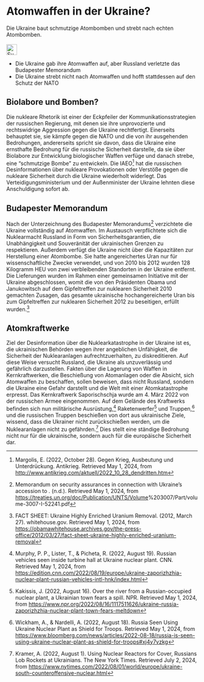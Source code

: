 # Atomwaffen in der Ukraine? {#sec-nukes-ukraine}

::: {.callout-caution title="Mythos"}
Die Ukraine baut schmutzige Atombomben und strebt nach echten Atombomben.
[<br></br>![Suche nach Stichwort in EUvsDisinfo](../all_common_img/EUvsDisinfo_400x240.jpg){height=2em}](https://euvsdisinfo.eu/disinformation-cases/?text=(Ukraine%7CKyiv%7CKiev)%20(dirty%20bomb%7C(nukes%7Cnuclear))&sort=relevance)
:::

::: {.callout-tip title="Wahrheit"}
- Die Ukraine gab ihre Atomwaffen auf, aber Russland verletzte das Budapester Memorandum
- Die Ukraine strebt nicht nach Atomwaffen und hofft stattdessen auf den Schutz der NATO
:::

## Biolabore und Bomben?

Die nukleare Rhetorik ist einer der Eckpfeiler der Kommunikationsstrategien der russischen Regierung, mit denen sie ihre unprovozierte und rechtswidrige Aggression gegen die Ukraine rechtfertigt. Einerseits behauptet sie, sie kämpfe gegen die NATO und die von ihr ausgehenden Bedrohungen, andererseits spricht sie davon, dass die Ukraine eine ernsthafte Bedrohung für die russische Sicherheit darstelle, da sie über Biolabore zur Entwicklung biologischer Waffen verfüge und danach strebe, eine "schmutzige Bombe" zu entwickeln. Die IAEO[^nukes-ukraine.de-1] hat die russischen Desinformationen über nukleare Provokationen oder Verstöße gegen die nukleare Sicherheit durch die Ukraine wiederholt widerlegt. Das Verteidigungsministerium und der Außenminister der Ukraine lehnten diese Anschuldigung sofort ab. 

## Budapester Memorandum

Nach der Unterzeichnung des Budapester Memorandums[^nukes-ukraine.de-2] verzichtete die Ukraine vollständig auf Atomwaffen. Im Austausch verpflichtete sich die Nuklearmacht Russland in Form von Sicherheitsgarantien, die Unabhängigkeit und Souveränität der ukrainischen Grenzen zu respektieren. Außerdem verfügt die Ukraine nicht über die Kapazitäten zur Herstellung einer Atombombe. Sie hatte angereichertes Uran nur für wissenschaftliche Zwecke verwendet, und von 2010 bis 2012 wurden 128 Kilogramm HEU von zwei verbleibenden Standorten in der Ukraine entfernt. Die Lieferungen wurden im Rahmen einer gemeinsamen Initiative mit der Ukraine abgeschlossen, womit die von den Präsidenten Obama und Janukowitsch auf dem Gipfeltreffen zur nuklearen Sicherheit 2010 gemachten Zusagen, das gesamte ukrainische hochangereicherte Uran bis zum Gipfeltreffen zur nuklearen Sicherheit 2012 zu beseitigen, erfüllt wurden.[^nukes-ukraine.de-3]

## Atomkraftwerke

Ziel der Desinformation über die Nuklearkatastrophe in der Ukraine ist es, die ukrainischen Behörden wegen ihrer angeblichen Unfähigkeit, die Sicherheit der Nuklearanlagen aufrechtzuerhalten, zu diskreditieren. Auf diese Weise versucht Russland, die Ukraine als unzuverlässig und gefährlich darzustellen. Fakten über die Lagerung von Waffen in Kernkraftwerken, die Beschießung von Atomanlagen oder die Absicht, sich Atomwaffen zu beschaffen, sollen beweisen, dass nicht Russland, sondern die Ukraine eine Gefahr darstellt und die Welt mit einer Atomkatastrophe erpresst. Das Kernkraftwerk Saporischschja wurde am 4\. März 2022 von der russischen Armee eingenommen. Auf dem Gelände des Kraftwerks befinden sich nun militärische Ausrüstung,[^nukes-ukraine.de-4] Raketenwerfer[^nukes-ukraine.de-5] und Truppen,[^nukes-ukraine.de-6] und die russischen Truppen beschießen von dort aus ukrainische Ziele, wissend, dass die Ukrainer nicht zurückschießen werden, um die Nuklearanlagen nicht zu gefährden.[^nukes-ukraine.de-7] Dies stellt eine ständige Bedrohung nicht nur für die ukrainische, sondern auch für die europäische Sicherheit dar.


[^nukes-ukraine.de-1]:  Margolis, E. (2022, October 28). Gegen Krieg, Ausbeutung und Unterdrückung. Antikrieg. Retrieved May 1, 2024, from [http://www.antikrieg.com/aktuell/2022\_10\_28\_dendritten.htm](http://www.antikrieg.com/aktuell/2022_10_28_dendritten.htm) 

[^nukes-ukraine.de-2]: Memorandum on security assurances in connection with Ukraine’s accession to . (n.d.). Retrieved May 1, 2024, from [https://treaties.un.org/doc/Publication/UNTS/Volume](https://treaties.un.org/doc/Publication/UNTS/Volume)%203007/Part/volume-3007-I-52241.pdf

[^nukes-ukraine.de-3]:  FACT SHEET: Ukraine Highly Enriched Uranium Removal. (2012, March 27). whitehouse.gov. Retrieved May 1, 2024, from [https://obamawhitehouse.archives.gov/the-press-office/2012/03/27/fact-sheet-ukraine-highly-enriched-uranium-removal](https://obamawhitehouse.archives.gov/the-press-office/2012/03/27/fact-sheet-ukraine-highly-enriched-uranium-removal)

[^nukes-ukraine.de-4]:  Murphy, P. P., Lister, T., & Picheta, R. (2022, August 19). Russian vehicles seen inside turbine hall at Ukraine nuclear plant. CNN. Retrieved May 1, 2024, from [https://edition.cnn.com/2022/08/19/europe/ukraine-zaporizhzhia-nuclear-plant-russian-vehicles-intl-hnk/index.html](https://edition.cnn.com/2022/08/19/europe/ukraine-zaporizhzhia-nuclear-plant-russian-vehicles-intl-hnk/index.html) 

[^nukes-ukraine.de-5]:  Kakissis, J. (2022, August 16). Over the river from a Russian-occupied nuclear plant, a Ukrainian town fears a spill. NPR. Retrieved May 1, 2024, from [https://www.npr.org/2022/08/16/1117511626/ukraine-russia-zaporizhzhia-nuclear-plant-town-fears-meltdown](https://www.npr.org/2022/08/16/1117511626/ukraine-russia-zaporizhzhia-nuclear-plant-town-fears-meltdown) 

[^nukes-ukraine.de-6]:  Wickham, A., & Nardelli, A. (2022, August 18). Russia Seen Using Ukraine Nuclear Plant as Shield for Troops. Retrieved May 1, 2024, from [https://www.bloomberg.com/news/articles/2022-08-18/russia-is-seen-using-ukraine-nuclear-plant-as-shield-for-troops\#xj4y7vzkg](https://www.bloomberg.com/news/articles/2022-08-18/russia-is-seen-using-ukraine-nuclear-plant-as-shield-for-troops#xj4y7vzkg) 

[^nukes-ukraine.de-7]:  Kramer, A. (2022, August 1). Using Nuclear Reactors for Cover, Russians Lob Rockets at Ukrainians. The New York Times. Retrieved July 2, 2024, from [https://www.nytimes.com/2022/08/01/world/europe/ukraine-south-counteroffensive-nuclear.html](https://www.nytimes.com/2022/08/01/world/europe/ukraine-south-counteroffensive-nuclear.html)
